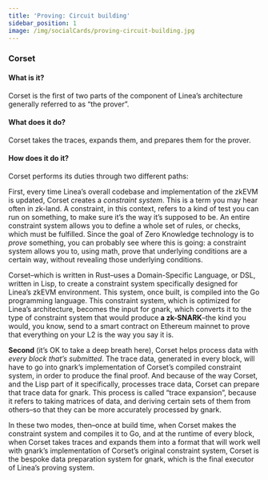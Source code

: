```yaml
---
title: 'Proving: Circuit building'
sidebar_position: 1
image: /img/socialCards/proving-circuit-building.jpg
---
```


### Corset

#### What is it?

Corset is the first of two parts of the component of Linea’s architecture generally referred to as “the prover”.

#### What does it do?

Corset takes the traces, expands them, and prepares them for the prover.

#### How does it do it?

Corset performs its duties through two different paths:

First, every time Linea’s overall codebase and implementation of the zkEVM is updated, Corset creates a _constraint system_. This is a term you may hear often in zk-land. A constraint, in this context, refers to a kind of test you can run on something, to make sure it’s the way it’s supposed to be. An entire constraint system allows you to define a whole set of rules, or checks, which must be fulfilled. Since the goal of Zero Knowledge technology is to _prove_ something, you can probably see where this is going: a constraint system allows you to, using math, prove that underlying conditions are a certain way, without revealing those underlying conditions.

Corset–which is written in Rust–uses a Domain-Specific Language, or DSL, written in Lisp, to create a constraint system specifically designed for Linea’s zkEVM environment. This system, once built, is compiled into the Go programming language. This constraint system, which is optimized for Linea’s architecture, becomes the input for gnark, which converts it to the type of constraint system that would produce **a zk-SNARK**–the kind you would, you know, send to a smart contract on Ethereum mainnet to prove that everything on your L2 is the way you say it is.

**Second** (it’s OK to take a deep breath here), Corset helps process data with _every block that’s submitted_. The trace data, generated in every block, will have to go into gnark’s implementation of Corset’s compiled constraint system, in order to produce the final proof. And because of the way Corset, and the Lisp part of it specifically, processes trace data, Corset can prepare that trace data for gnark. This process is called “trace expansion”, because it refers to taking matrices of data, and deriving certain sets of them from others–so that they can be more accurately processed by gnark.

In these two modes, then–once at build time, when Corset makes the constraint system and compiles it to Go, and at the runtime of every block, when Corset takes traces and expands them into a format that will work well with gnark’s implementation of Corset’s original constraint system, Corset is the bespoke data preparation system for gnark, which is the final executor of Linea’s proving system.
